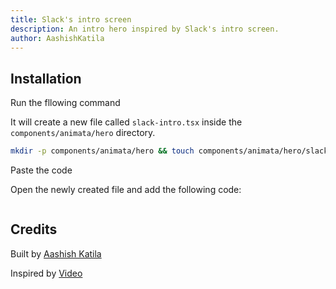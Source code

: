 ```yaml
---
title: Slack's intro screen
description: An intro hero inspired by Slack's intro screen.
author: AashishKatila
---
```


<ComponentPreview name="hero-slack-intro--docs" />

## Installation

<Steps>
<Step>Run the fllowing command</Step>

It will create a new file called `slack-intro.tsx` inside the `components/animata/hero` directory.

```bash
mkdir -p components/animata/hero && touch components/animata/hero/slack-intro.tsx
```

<Step>Paste the code</Step>

Open the newly created file and add the following code:

```jsx file=<rootDir>/animata/hero/slack-intro.tsx

```

</Steps>

## Credits

Built by [Aashish Katila](https://github.com/AashishKatila)

Inspired by [Video](https://x.com/avstorm/status/1689316887753113600)
